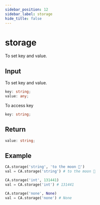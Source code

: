 ```yaml
---
sidebar_position: 12
sidebar_label: storage
hide_title: false
---
```



# storage

To set key and value.

## Input

To set key and value.

```typescript
key: string;
value: any;
```

To access key

```typescript
key: string;
```

## Return

```typescript
value: string;
```

## Example

```python
CA.storage('string', 'to the moon 🌙')
val = CA.storage('string') # to the moon 🌙

CA.storage('int', 131441)
val = CA.storage('int') # 131441

CA.storage('none', None)
val = CA.storage('none') # None
```
